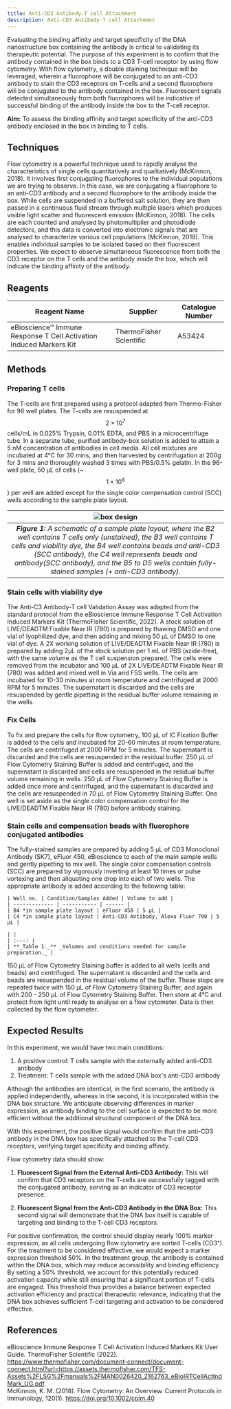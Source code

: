```yaml
---
title: Anti-CD3 Antibody-T cell Attachment
description: Anti-CD3 Antibody-T cell Attachment
---
```



Evaluating the binding affinity and target specificity of the DNA nanostructure box containing the antibody is critical to validating its therapeutic potential. The purpose of this experiment is to confirm that the antibody contained in the box binds to a CD3 T-cell receptor by using flow cytometry. With flow cytometry, a double staining technique will be leveraged, wherein a fluorophore will be conjugated to an anti-CD3 antibody to stain the CD3 receptors on T-cells and a second fluorophore will be conjugated to the antibody contained in the box. Fluorescent signals detected simultaneously from both fluorophores will be indicative of successful binding of the antibody inside the box to the T-cell receptor.

**Aim:** To assess the binding affinity and target specificity of the anti-CD3 antibody enclosed in the box in binding to T cells.

## Techniques

Flow cytometry is a powerful technique used to rapidly analyse the characteristics of single cells quantitatively and qualitatively (McKinnon, 2018). It involves first conjugating fluorophores to the individual populations we are trying to observe. In this case, we are conjugating a fluorophore to an anti-CD3 antibody and a second fluorophore to the antibody inside the box. While cells are suspended in a buffered salt solution, they are then passed in a continuous fluid stream through multiple lasers which produces visible light scatter and fluorescent emission (McKinnon, 2018). The cells are each counted and analysed by photomultiplier and photodiode detectors, and this data is converted into electronic signals that are analysed to characterize various cell populations (McKinnon, 2018). This enables individual samples to be isolated based on their fluorescent properties. We expect to observe simultaneous fluorescence from both the CD3 receptor on the T cells and the antibody inside the box, which will indicate the binding affinity of the antibody.

## Reagents

| Reagent Name                                                        | Supplier                | Catalogue Number |
| ------------------------------------------------------------------- | ----------------------- | ---------------- |
| eBioscience™ Immune Response T Cell Activation Induced Markers Kit | ThermoFisher Scientific | A53424           |

## Methods

### Preparing T cells

The T-cells are first prepared using a protocol adapted from Thermo-Fisher for 96 well plates. The T-cells are resuspended at $$2 \times 10^7$$ cells/mL in 0.025% Trypsin, 0.01% EDTA, and PBS in a microcentrifuge tube. In a separate tube, purified antibody-box solution is added to attain a 5 nM concentration of antibodies in cell media. All cell mixtures are incubated at 4°C for 30 mins, and then harvested by centrifugation at 200g for 3 mins and thoroughly washed 3 times with PBS/0.5% gelatin. In the 96-well plate, 50 µL of cells (~$$1 \times 10^6$$) per well are added except for the single color compensation control (SCC) wells according to the sample plate layout.

|                                                                                                                      <div className='flex flex-row justify-center'>![box design](../../../../assets/t_cells_plate_layout.png) </div>                                                                                                                      |
| :-------------------------------------------------------------------------------------------------------------------------------------------------------------------------------------------------------------------------------------------------------------------------------------------------------------------------------------------------------: |
| **_Figure 1:_** _A schematic of a sample plate layout, where the B2 well contains T cells only (unstained), the B3 well contains T cells and viability dye, the B4 well contains beads and anti-CD3 (SCC antibody), the C4 well represents beads and antibody(SCC antibody), and the B5 to D5 wells contain fully-stained samples (+ anti-CD3 antibody)._ |

### Stain cells with viability dye

The Anti-C3 Antibody-T cell Validation Assay was adapted from the standard protocol from the eBioscience Immune Response T Cell Activation Induced Markers Kit (ThermoFisher Scientific, 2022). A stock solution of LIVE/DEADTM Fixable Near IR (780) is prepared by thawing DMSO and one vial of lyophilized dye, and then adding and mixing 50 µL of DMSO to one vial of dye. A 2X working solution of LIVE/DEADTM Fixable Near IR (780) is prepared by adding 2µL of the stock solution per 1 mL of PBS (azide-free), with the same volume as the T cell suspension prepared. The cells were removed from the incubator and 100 µL of 2X LIVE/DEADTM Fixable Near IR (780) was added and mixed well in Via and FSS wells. The cells are incubated for 10-30 minutes at room temperature and centrifuged at 2000 RPM for 5 minutes. The supernatant is discarded and the cells are resuspended by gentle pipetting in the residual buffer volume remaining in the wells.

### Fix Cells

To fix and prepare the cells for flow cytometry, 100 µL of IC Fixation Buffer is added to the cells and incubated for 20-60 minutes at room temperature. The cells are centrifuged at 2000 RPM for 5 minutes. The supernatant is discarded and the cells are resuspended in the residual buffer. 250 µL of Flow Cytometry Staining Buffer is added and centrifuged, and the supernatant is discarded and cells are resuspended in the residual buffer volume remaining in wells. 250 µL of Flow Cytometry Staining Buffer is added once more and centrifuged, and the supernatant is discarded and the cells are resuspended in 70 µL of Flow Cytometry Staining Buffer. One well is set aside as the single color compensation control for the LIVE/DEADTM Fixable Near IR (780) before antibody staining.

### Stain cells and compensation beads with fluorophore conjugated antibodies

The fully-stained samples are prepared by adding 5 µL of CD3 Monoclonal Antibody (SK7), eFluor 450, eBioscience to each of the main sample wells and gently pipetting to mix well. The single color compensation controls (SCC) are prepared by vigorously inverting at least 10 times or pulse vortexing and then aliquoting one drop into each of two wells. The appropriate antibody is added according to the following table:

<div className="flex flex-col items-center">

    | Well no. | Condition/Samples Added | Volume to add |
    | ------------- | ----------- | ------ |
    | B4 *in sample plate layout | eFluor 450 | 5 µL |
    | C4 *in sample plate layout | Anti-CD3 Antibody, Alexa Fluor 700 | 5 µL |

    | |
    | :---: |
    | **_Table 1._** _Volumes and conditions needed for sample preparation._ |

</div>

150 µL of Flow Cytometry Staining buffer is added to all wells (cells and beads) and centrifuged. The supernatant is discarded and the cells and beads are resuspended in the residual volume of the buffer. These steps are repeated twice with 150 µL of Flow Cytometry Staining Buffer, and again with 200 - 250 µL of Flow Cytometry Staining Buffer. Then store at 4°C and protect from light until ready to analyse on a flow cytometer. Data is then collected by the flow cytometer.

## Expected Results

In this experiment, we would have two main conditions:

1. A positive control: T cells sample with the externally added anti-CD3 antibody
1. Treatment: T cells sample with the added DNA box's anti-CD3 antibody

Although the antibodies are identical, in the first scenario, the antibody is applied independently, whereas in the second, it is incorporated within the DNA box structure. We anticipate observing differences in marker expression, as antibody binding to the cell surface is expected to be more efficient without the additional structural component of the DNA box.

With this experiment, the positive signal would confirm that the anti-CD3 antibody in the DNA box has specifically attached to the T-cell CD3 receptors, verifying target specificity and binding affinity.

Flow cytometry data should show:

1. **Fluorescent Signal from the External Anti-CD3 Antibody:** This will confirm that CD3 receptors on the T-cells are successfully tagged with the conjugated antibody, serving as an indicator of CD3 receptor presence.

1. **Fluorescent Signal from the Anti-CD3 Antibody in the DNA Box:** This second signal will demonstrate that the DNA box itself is capable of targeting and binding to the T-cell CD3 receptors.

For positive confirmation, the control should display nearly 100% marker expression, as all cells undergoing flow cytometry are sorted T-cells (CD3⁺). For the treatment to be considered effective, we would expect a marker expression threshold 50%. In the treatment group, the antibody is contained within the DNA box, which may reduce accessibility and binding efficiency. By setting a 50% threshold, we account for this potentially reduced activation capacity while still ensuring that a significant portion of T-cells are engaged. This threshold thus provides a balance between expected activation efficiency and practical therapeutic relevance, indicating that the DNA box achieves sufficient T-cell targeting and activation to be considered effective.

## References

<ReferenceList>

eBioscience Immune Response T Cell Activation Induced Markers Kit User Guide. ThermoFisher Scientific (2022). https://www.thermofisher.com/document-connect/document-connect.html?url=https://assets.thermofisher.com/TFS-Assets%2FLSG%2Fmanuals%2FMAN0026420_2162763_eBioIRTCellActIndMark_UG.pdf.  
McKinnon, K. M. (2018). Flow Cytometry: An Overview. Current Protocols in Immunology, 120(1). https://doi.org/10.1002/cpim.40

</ReferenceList>
